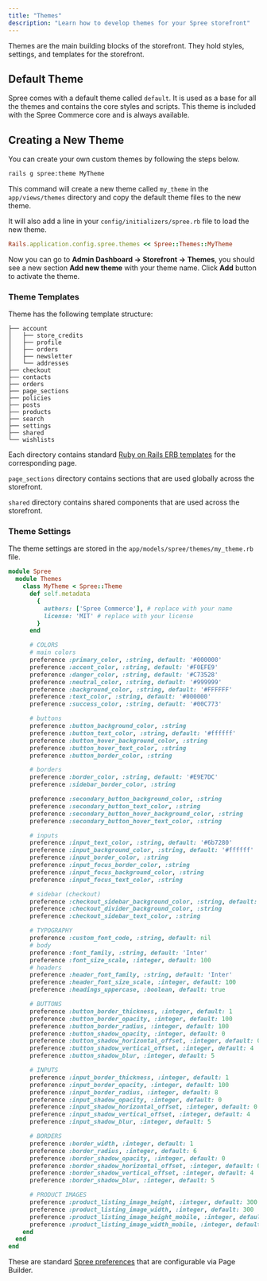 ```yaml
---
title: "Themes"
description: "Learn how to develop themes for your Spree storefront"
---
```


Themes are the main building blocks of the storefront. They hold styles, settings, and templates for the storefront.

## Default Theme

Spree comes with a default theme called `default`. It is used as a base for all the themes and contains the core styles and scripts. This theme is included with the Spree Commerce core and is always available.

## Creating a New Theme

You can create your own custom themes by following the steps below.

```bash
rails g spree:theme MyTheme
```

This command will create a new theme called `my_theme` in the `app/views/themes` directory and copy the default theme files to the new theme.

It will also add a line in your `config/initializers/spree.rb` file to load the new theme.

```ruby
Rails.application.config.spree.themes << Spree::Themes::MyTheme
```

Now you can go to **Admin Dashboard -> Storefront -> Themes**, you should see a new section **Add new theme** with your theme name. Click **Add** button to activate the theme.

### Theme Templates

Theme has the following template structure:

```
├── account
│   ├── store_credits
│   ├── profile
│   ├── orders
│   ├── newsletter
│   └── addresses
├── checkout
├── contacts
├── orders
├── page_sections
├── policies
├── posts
├── products
├── search
├── settings
├── shared
└── wishlists
```

Each directory contains standard [Ruby on Rails ERB templates](https://guides.rubyonrails.org/action_view_overview.html) for the corresponding page.

`page_sections` directory contains sections that are used globally across the storefront.

`shared` directory contains shared components that are used across the storefront.

### Theme Settings

The theme settings are stored in the `app/models/spree/themes/my_theme.rb` file.

```ruby
module Spree
  module Themes
    class MyTheme < Spree::Theme
      def self.metadata
        {
          authors: ['Spree Commerce'], # replace with your name
          license: 'MIT' # replace with your license
        }
      end

      # COLORS
      # main colors
      preference :primary_color, :string, default: '#000000'
      preference :accent_color, :string, default: '#F0EFE9'
      preference :danger_color, :string, default: '#C73528'
      preference :neutral_color, :string, default: '#999999'
      preference :background_color, :string, default: '#FFFFFF'
      preference :text_color, :string, default: '#000000'
      preference :success_color, :string, default: '#00C773'

      # buttons
      preference :button_background_color, :string
      preference :button_text_color, :string, default: '#ffffff'
      preference :button_hover_background_color, :string
      preference :button_hover_text_color, :string
      preference :button_border_color, :string

      # borders
      preference :border_color, :string, default: '#E9E7DC'
      preference :sidebar_border_color, :string

      preference :secondary_button_background_color, :string
      preference :secondary_button_text_color, :string
      preference :secondary_button_hover_background_color, :string
      preference :secondary_button_hover_text_color, :string

      # inputs
      preference :input_text_color, :string, default: '#6b7280'
      preference :input_background_color, :string, default: '#ffffff'
      preference :input_border_color, :string
      preference :input_focus_border_color, :string
      preference :input_focus_background_color, :string
      preference :input_focus_text_color, :string

      # sidebar (checkout)
      preference :checkout_sidebar_background_color, :string, default: '#f3f4f6'
      preference :checkout_divider_background_color, :string
      preference :checkout_sidebar_text_color, :string

      # TYPOGRAPHY
      preference :custom_font_code, :string, default: nil
      # body
      preference :font_family, :string, default: 'Inter'
      preference :font_size_scale, :integer, default: 100
      # headers
      preference :header_font_family, :string, default: 'Inter'
      preference :header_font_size_scale, :integer, default: 100
      preference :headings_uppercase, :boolean, default: true

      # BUTTONS
      preference :button_border_thickness, :integer, default: 1
      preference :button_border_opacity, :integer, default: 100
      preference :button_border_radius, :integer, default: 100
      preference :button_shadow_opacity, :integer, default: 0
      preference :button_shadow_horizontal_offset, :integer, default: 0
      preference :button_shadow_vertical_offset, :integer, default: 4
      preference :button_shadow_blur, :integer, default: 5

      # INPUTS
      preference :input_border_thickness, :integer, default: 1
      preference :input_border_opacity, :integer, default: 100
      preference :input_border_radius, :integer, default: 8
      preference :input_shadow_opacity, :integer, default: 0
      preference :input_shadow_horizontal_offset, :integer, default: 0
      preference :input_shadow_vertical_offset, :integer, default: 4
      preference :input_shadow_blur, :integer, default: 5

      # BORDERS
      preference :border_width, :integer, default: 1
      preference :border_radius, :integer, default: 6
      preference :border_shadow_opacity, :integer, default: 0
      preference :border_shadow_horizontal_offset, :integer, default: 0
      preference :border_shadow_vertical_offset, :integer, default: 4
      preference :border_shadow_blur, :integer, default: 5

      # PRODUCT IMAGES
      preference :product_listing_image_height, :integer, default: 300
      preference :product_listing_image_width, :integer, default: 300
      preference :product_listing_image_height_mobile, :integer, default: 190
      preference :product_listing_image_width_mobile, :integer, default: 190
    end
  end
end
```

These are standard [Spree preferences](/developer/customization/model-preferences) that are configurable via Page Builder.
